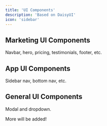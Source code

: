 ```yaml
---
title: 'UI Components'
description: 'Based on DaisyUI'
icon: 'sidebar'
---
```


## Marketing UI Components
Navbar, hero, pricing, testimonials, footer, etc.

## App UI Components
Sidebar nav, bottom nav, etc.

## General UI Components
Modal and dropdown.

More will be added!